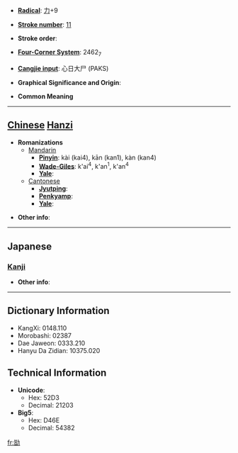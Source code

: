 * '''[[Wiktionary:Chinese radical index| Radical]]''': [[Wiktionary:Chinese radical index 力|力]]+9

* '''[[Wiktionary:Chinese total strokes index|Stroke number]]''': [[Wiktionary:Chinese total strokes index 11|11]]

* '''Stroke order''': 

* '''[[Wiktionary:Chinese four corner index|Four-Corner System]]''': 2462<sub>7</sub>

* '''[[Wiktionary:Chinese Cangjie index|Cangjie input]]''': 心日大尸 (PAKS)

* '''Graphical Significance and Origin''': 

* '''Common Meaning'''

----

== [[Chinese]] [[Hanzi]] ==

* '''Romanizations'''
** [[Mandarin]]
*** '''[[Pinyin]]''': kài (kai4), kān (kan1), kàn (kan4)
*** '''[[Wade-Giles]]''': k'ai<sup>4</sup>, k'an<sup>1</sup>, k'an<sup>4</sup>
*** '''[[Yale]]''': 
**[[Cantonese]]
***'''[[Jyutping]]''':
***'''[[Penkyamp]]''': 
***'''[[Yale]]''': 

* '''Other info''': 

----

==Japanese==
===[[Kanji]]===
{{kanji|on readings=[[かい]] (kai)|kun readings=[[つとめる]] (tsutomeru)}}

* '''Other info''':  

----

== Dictionary Information ==

* KangXi: 0148.110
* Morobashi: 02387
* Dae Jaweon: 0333.210
* Hanyu Da Zidian: 10375.020

== Technical Information ==

* '''Unicode''':
** Hex: 52D3
** Decimal: 21203
* '''Big5''':
** Hex: D46E
** Decimal: 54382

[[fr:勓]]